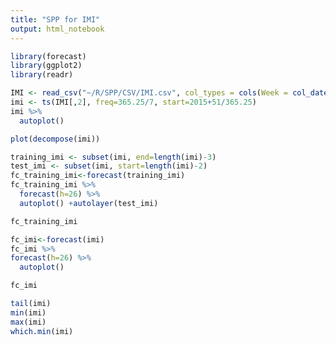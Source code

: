 ```yaml
---
title: "SPP for IMI"
output: html_notebook
---
```


```r
library(forecast)
library(ggplot2)
library(readr)
```

```r
IMI <- read_csv("~/R/SPP/CSV/IMI.csv", col_types = cols(Week = col_date(format = "%Y-%m-%d")))
imi <- ts(IMI[,2], freq=365.25/7, start=2015+51/365.25)
imi %>%
  autoplot()
```

```r
plot(decompose(imi))
```

```r
training_imi <- subset(imi, end=length(imi)-3)
test_imi <- subset(imi, start=length(imi)-2)
fc_training_imi<-forecast(training_imi)
fc_training_imi %>%
  forecast(h=26) %>%
  autoplot() +autolayer(test_imi)
```

```r
fc_training_imi
```

```r
fc_imi<-forecast(imi)
fc_imi %>%
forecast(h=26) %>%
  autoplot()
```

```r
fc_imi
```

```r
tail(imi)
min(imi)
max(imi)
which.min(imi)
```

